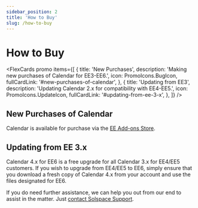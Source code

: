 ```yaml
---
sidebar_position: 2
title: 'How to Buy'
slug: /how-to-buy
---
```



# How to Buy

<FlexCards
  promo
  items={[
    {
      title: 'New Purchases',
      description: 'Making new purchases of Calendar for EE3-EE6.',
      icon: PromoIcons.BugIcon,
      fullCardLink: '#new-purchases-of-calendar',
    },
    {
      title: 'Updating from EE3',
      description: 'Updating Calendar 2.x for compatibility with EE4-EE5.',
      icon: PromoIcons.UpdateIcon,
      fullCardLink: '#updating-from-ee-3-x',
    },
  ]}
/>

## New Purchases of Calendar

Calendar is available for purchase via the [EE Add-ons Store](https://expressionengine.com/add-ons).

<PrimaryButtonWithLink
  to="https://expressionengine.com/add-ons/calendar"
  label="  Buy Calendar at the EE Add-ons Store"
/>

## Updating from EE 3.x

Calendar 4.x for EE6 is a free upgrade for all Calendar 3.x for EE4/EE5 customers. If you wish to upgrade from EE4/EE5 to EE6, simply ensure that you download a fresh copy of Calendar 4.x from your account and use the files designated for EE6.

<PrimaryButtonWithLink
  to="https://expressionengine.com/add-ons"
  label="Visit my EE Add-ons Store Account"
/>

<PrimaryButtonWithLink
  to="https://expressionengine.com/add-ons/calendar"
  label="  Buy Calendar at the EE Add-ons Store"
/>

If you do need further assistance, we can help you out from our end to assist in the matter. Just [contact Solspace Support](/support/).
